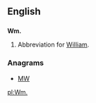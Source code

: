 ==English==

==={{abbreviation-old}}===
'''Wm.'''
# Abbreviation for [[William]].

===Anagrams===
* [[MW#English|MW]]

[[pl:Wm.]]